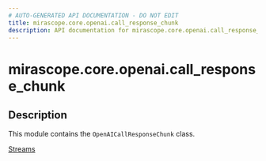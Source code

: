 ```yaml
---
# AUTO-GENERATED API DOCUMENTATION - DO NOT EDIT
title: mirascope.core.openai.call_response_chunk
description: API documentation for mirascope.core.openai.call_response_chunk
---
```


# mirascope.core.openai.call_response_chunk

<ApiType type="Module" />

## Description

This module contains the `OpenAICallResponseChunk` class.

<Info title="Usage">

[Streams](/docs/mirascope/learn/streams#handling-streamed-responses)

</Info>


